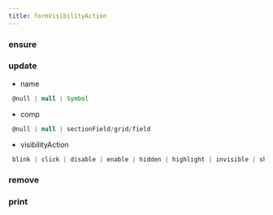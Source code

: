 ```yaml
---
title: formVisibilityAction
---
```


### ensure


### update

- name
```js 
 @null | null | Symbol
```
- comp
```js 
 @null | null | sectionField/grid/field
```
- visibilityAction
```js 
 blink | click | disable | enable | hidden | highlight | invisible | shake | visible
```

### remove


### print


